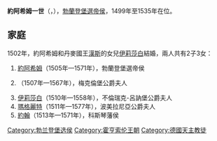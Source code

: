 {{Multiple issues|
{{Expand language|1=en|time=2020-11-28T15:19:08+00:00}}
{{Unreferenced|time=2020-11-28T15:19:08+00:00}}
}}
{{Infobox royalty
| name        = 約阿希姆一世
| image       = Lucas Cranach (I) - Joachim I Nestor - Jagdschloss Grunewald.jpg
| succession  = 布蘭登堡選侯
| reign       = 1499年1月9日 — 1535年7月11日
| predecessor = [[約翰·西塞羅|約翰·西塞羅]]
| successor   = [[約阿希姆二世|約阿希姆二世]]
| birth_date  = {{birth_date|1484|2|21|df=yes}}
| birth_place = [[克爾恩_(柏林)|克爾恩]]
| death_date  = {{death date and age|1535|7|11|1484|2|21|df=yes}}
| death_place = [[施滕達爾|施滕達爾]]
| house       = [[霍亨索倫王朝|霍亨索倫王朝]]
| father      = [[約翰·西塞羅|約翰·西塞羅]]
| mother      = [[薩克森的瑪格麗特_(1449-1501)|薩克森的瑪格麗特]]
| religion    = [[羅馬天主教|羅馬天主教]]
}}
'''約阿希姆一世'''（{{lang-de|Joachim I.}}，{{bd|1484年|2月21日|1535年|7月11日}}），[[勃蘭登堡選帝侯|勃蘭登堡選帝侯]]，1499年至1535年在位。

== 家庭 ==
1502年，約阿希姆和丹麥國王[[漢斯_(丹麥)|漢斯]]的女兒[[丹麥的伊莉莎白_(1485-1555)|伊莉莎白]]結婚，兩人共有2子3女：
# [[約阿希姆二世|約阿希姆]]（1505年—1571年），勃蘭登堡選帝侯
# {{le|布蘭登堡的安娜 (1507-1567)|Anna of Brandenburg, Duchess of Mecklenburg|安娜}}（1507年—1567年），梅克倫堡公爵夫人
# [[布蘭登堡的伊莉莎白_(1510-1558)|伊莉莎白]]（1510年—1558年），不倫瑞克-呂訥堡公爵夫人
# [[布蘭登堡的瑪格麗特_(1511-1577)|瑪格麗特]]（1511年—1577年），波美拉尼亞公爵夫人
# [[約翰_(布蘭登堡-科斯琴藩侯)|約翰]]（1513年—1571年），科斯琴藩侯

{{s-start}}
{{s-hou|[[霍亨索倫王朝|霍亨索倫王朝]]|1484年|2月21日|1535年|7月11日}}
{{s-reg}}
{{s-bef |before=[[約翰·西塞羅|約翰·西塞羅]]}}
{{s-ttl |title=[[勃蘭登堡選帝侯|勃蘭登堡選帝侯]]| years=1499年–1535年}}
{{s-aft |after=[[約阿希姆二世|約阿希姆二世 (赫克托爾)]]}}
{{s-end}}
{{DEFAULTSORT: Joachim 01}}
[[Category:勃兰登堡选侯|Category:勃兰登堡选侯]]
[[Category:霍亨索伦王朝|Category:霍亨索伦王朝]]
[[Category:德國天主教徒|Category:德國天主教徒]]